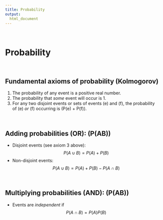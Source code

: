 ```yaml
---  
title: Probability
output: 
  html_document
---
```


&nbsp;


# Probability

&nbsp;

## Fundamental axioms of probability (Kolmogorov)

1. The probability of any event is a positive real number.
2. The probability that _some_ event will occur is 1.
3. For any two disjoint events or sets of events \(e\) and \(f\), the probability of \(e\) _or_ \(f\) occurring is \(P(e) + P(f)\).

&nbsp;

## Adding probabilities (OR): \(P(A\cup B)\)

* Disjoint events (see axiom 3 above): $$P(A\cup B)=P(A)+P(B)$$
* Non-disjoint events: $$P(A\cup B)=P(A)+P(B)-P(A\cap B)$$

&nbsp;

## Multiplying probabilities (AND): \(P(A\cap B)\)

* Events are _independent_ if
$$P(A \cap B) = P(A)P(B)$$




